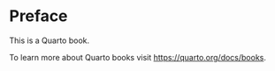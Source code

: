 # Preface {.unnumbered}

This is a Quarto book.

To learn more about Quarto books visit <https://quarto.org/docs/books>.
  